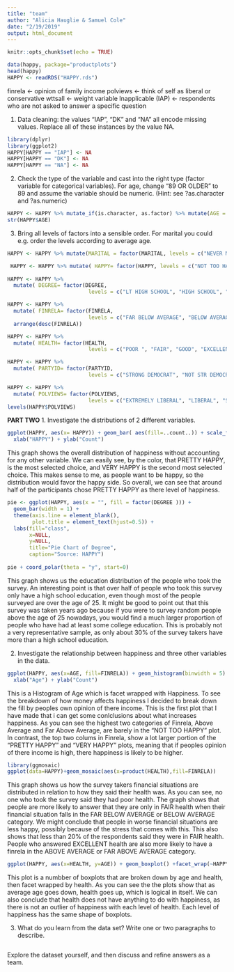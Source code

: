 ```yaml
---
title: "team"
author: "Alicia Hauglie & Samuel Cole"
date: "2/19/2019"
output: html_document
---
```


```r
knitr::opts_chunk$set(echo = TRUE)
```

```r
data(happy, package="productplots")
head(happy)
HAPPY <- readRDS("HAPPY.rds")
```

finrela <- opinion of family income
polviews <- think of self as liberal or conservative
wttsall <- weight variable
Inapplicable (IAP) <- respondents who are not asked to answer a specific question 

1. Data cleaning: the values “IAP”, “DK” and “NA” all encode missing values. Replace all of these instances by the value NA.
```r
library(dplyr)
library(ggplot2)
HAPPY[HAPPY == "IAP"] <- NA
HAPPY[HAPPY == "DK"] <- NA
HAPPY[HAPPY == "NA"] <- NA
```

2. Check the type of the variable and cast into the right type (factor variable for categorical variables). For age, change “89 OR OLDER” to 89 and assume the variable should be numeric. (Hint: see ?as.character and ?as.numeric)
```r
HAPPY <- HAPPY %>% mutate_if(is.character, as.factor) %>% mutate(AGE = recode(AGE, "89 OR OLDER" = "89")) %>% mutate(AGE = as.numeric(levels(AGE)[AGE]))
str(HAPPY$AGE)
```
3. Bring all levels of factors into a sensible order. For marital you could e.g. order the levels according to average age.

```r
HAPPY <- HAPPY %>% mutate(MARITAL = factor(MARITAL, levels = c("NEVER MARRIED", "MARRIED", "SEPARATED", "DIVORCED", "WIDOWED"))) %>% arrange(desc(MARITAL))

 HAPPY <- HAPPY %>% mutate( HAPPY= factor(HAPPY, levels = c("NOT TOO HAPPY", "PRETTY HAPPY", "VERY HAPPY"))) %>% arrange(desc(HAPPY))
 
HAPPY <- HAPPY %>%
  mutate( DEGREE= factor(DEGREE, 
                          levels = c("LT HIGH SCHOOL", "HIGH SCHOOL", "JUNIOR COLLEGE", "BACHELOR", "GRADUATE"))) %>% arrange(desc(DEGREE))

HAPPY <- HAPPY %>%
  mutate( FINRELA= factor(FINRELA, 
                          levels = c("FAR BELOW AVERAGE", "BELOW AVERAGE", "AVERAGE", "ABOVE AVERAGE", "FAR ABOVE AVERAGE"))) %>% 
  arrange(desc(FINRELA))

HAPPY <- HAPPY %>%
  mutate( HEALTH= factor(HEALTH, 
                          levels = c("POOR ", "FAIR", "GOOD", "EXCELLENT"))) %>% arrange(desc(HEALTH))

HAPPY <- HAPPY %>%
  mutate( PARTYID= factor(PARTYID, 
                          levels = c("STRONG DEMOCRAT", "NOT STR DEMOCRAT", "IND,NEAR DEM", "INDEPENDENT", "IND,NEAR REP", "NOT STR REPUBLICAN","STRONG REPUBLICAN", "OTHER PARTY"))) %>% arrange(desc(PARTYID))

HAPPY <- HAPPY %>%
  mutate( POLVIEWS= factor(POLVIEWS, 
                          levels = c("EXTREMELY LIBERAL", "LIBERAL", "SLIGHTLY LIBERAL", "MODERATE", "SLIGHTLY CONSERVATIVE", "CONSERVATIVE","EXTRMELY CONSERVATIVE"))) %>% arrange(desc(POLVIEWS))
levels(HAPPY$POLVIEWS)
```

 **PART TWO**
1. Investigate the distributions of 2 different variables.
```r
ggplot(HAPPY, aes(x= HAPPY)) + geom_bar( aes(fill=..count..)) + scale_fill_gradient("Count", low="green", high ="red") + ggtitle("Distribution of Happiness") +
  xlab("HAPPY") + ylab("Count")
```
This graph shows the overall distribution of happiness without accounting for any other variable. We can easily see, by the color, that PRETTY HAPPY, is the most selected choice, and VERY HAPPY is the second most selected choice. This makes sense to me, as people want to be happy, so the distribution would favor the happy side. So overall, we can see that around half of the participants chose PRETTY HAPPY as there level of happiness. 

```r
pie <- ggplot(HAPPY, aes(x = "", fill = factor(DEGREE ))) + 
  geom_bar(width = 1) +
  theme(axis.line = element_blank(), 
        plot.title = element_text(hjust=0.5)) + 
  labs(fill="class", 
       x=NULL, 
       y=NULL, 
       title="Pie Chart of Degree", 
       caption="Source: HAPPY")
  
pie + coord_polar(theta = "y", start=0)
```
This graph shows us the education distribution of the people who took the survey. An interesting point is that over half of people who took this survey only have a high school education, even though most of the people surveyed are over the age of 25. It might be good to point out that this survey was taken years ago because if you were to survey random people above the age of 25 nowadays, you would find a much larger proportion of people who have had at least some college education. This is probably not a very representative sample, as only about 30% of the survey takers have more than a high school education. 

2. Investigate the relationship between happiness and three other variables in the data.
```r
ggplot(HAPPY, aes(x=AGE, fill=FINRELA)) + geom_histogram(binwidth = 5) + facet_grid(~HAPPY) + ggtitle("Plot of Happiness with Age and Finrela (Opinion of family income)") +
  xlab("Age") + ylab("Count")
```
This is a Histogram of Age which is facet wrapped with Happiness. To see the breakdown of how money affects happiness I decided to break down the fill by peoples own opinion of there income. This is the first plot that I have made that i can get some conlclusions about what increases happiness. As you can see the highest two categories of Finrela, Above Average and Far Above Average, are barely in the "NOT TOO HAPPY" plot. In contrast, the top two colums in Finrela, show a lot larger portion of the "PRETTY HAPPY" and "VERY HAPPY" plots, meaning that if peoples opinion of there income is high, there happiness is likely to be higher. 

```r
library(ggmosaic)
ggplot(data=HAPPY)+geom_mosaic(aes(x=product(HEALTH),fill=FINRELA))
```
This graph shows us how the survey takers financial situations are distributed in relation to how they said their health was. As you can see, no one who took the survey said they had poor health. The graph shows that people are more likely to answer that they are only in FAIR health when their financial situation falls in the FAR BELOW AVERAGE or BELOW AVERAGE category. We might conclude that people in worse financial situations are less happy, possibly because of the stress that comes with this. This also shows that less than 20% of the respondents said they were in FAIR health. People who answered EXCELLENT health are also more likely to have a finrela in the ABOVE AVERAGE or FAR ABOVE AVERAGE category. 

```r
ggplot(HAPPY, aes(x=HEALTH, y=AGE)) + geom_boxplot() +facet_wrap(~HAPPY)
```
This plot is a numbber of boxplots that are broken down by age and health, then facet wrapped by health. As you can see the the plots show that as average age goes down, health goes up, which is logical in itself. We can also conclude that health does not have anything to do with happiness, as there is not an outlier of happiness with each level of health. Each level of happiness has the same shape of boxplots.

3. What do you learn from the data set? Write one or two paragraphs to describe.
```r

```
Explore the dataset yourself, and then discuss and refine answers as a team.

